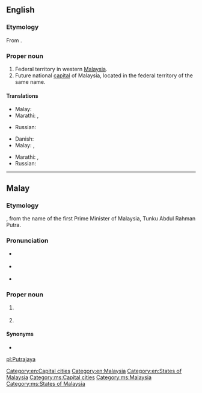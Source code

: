 ==English==
{{wikipedia}}

===Etymology===
From {{etyl|ms}} {{term|Putrajaya|lang=ms}}.

===Proper noun===
{{en-proper noun}}

# Federal territory in western [[Malaysia]].
# Future national [[capital]] of Malaysia, located in the federal territory of the same name.

====Translations====
{{trans-top|federal territory in Malaysia}}
* Malay: {{t-|ms|Putrajaya}}
* Marathi: {{t-|mr|पुत्रजय|tr=putrajaya|sc=Deva}}, {{t-|mr|पुतरजाय|tr=putarajāya|sc=Deva}}
{{trans-mid}}
* Russian: {{t-|ru|Путраджая|f|tr=Putradžája}}
{{trans-bottom}}

{{trans-top|capital of Malaysia}}
* Danish: {{t|da|Putrajaya}}
* Malay: {{t-|ms|Putrajaya}}, {{t-|ms|Prang Besar}}
{{trans-mid}}
* Marathi: {{t-|mr|पुत्रजय|tr=putrajaya|sc=Deva}}, {{t-|mr|पुतरजाय|tr=putarajāya|sc=Deva}}
* Russian: {{t-|ru|Путраджая|f|tr=Putradžája}}
{{trans-bottom}}

[[Category:en:Capital cities]]
[[Category:en:Malaysia]]
[[Category:en:States of Malaysia]]

----

==Malay==
{{wikipedia|lang=ms}}

===Etymology===
{{compound|putra|gloss1=prince|jaya|gloss2=success|lang=ms}}, from the name of the first Prime Minister of Malaysia, Tunku Abdul Rahman Putra.

===Pronunciation===
* {{a|Johor-Selangor}} {{IPA|/putərəd͡ʒajə/|lang=ms}}
* {{a|Riau-Lingga}} {{IPA|/putərad͡ʒaja/|lang=ms}}
* {{rhymes|ajə|jə|ə|lang=ms}}

===Proper noun===
{{head|ms|proper noun|head={{l|ms|putra|Putra}}{{l|ms|jaya}}}}

# {{l|en|Putrajaya}} {{qualifier|federal territory in Malaysia}}
# {{l|en|Putrajaya}} {{qualifier|capital of Malaysia}}

====Synonyms====
* {{l|ms|Prang Besar}}

[[Category:ms:Capital cities]]
[[Category:ms:Malaysia]]
[[Category:ms:States of Malaysia]]

[[pl:Putrajaya]]